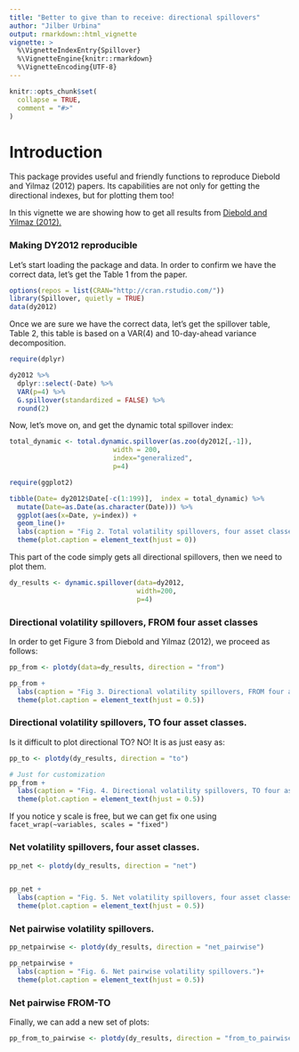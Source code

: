 ```yaml
---
title: "Better to give than to receive: directional spillovers"
author: "Jilber Urbina"
output: rmarkdown::html_vignette
vignette: >
  %\VignetteIndexEntry{Spillover}
  %\VignetteEngine{knitr::rmarkdown}
  %\VignetteEncoding{UTF-8}
---
```


```r
knitr::opts_chunk$set(
  collapse = TRUE,
  comment = "#>"
)
```

# Introduction

This package provides useful and friendly functions to reproduce Diebold and Yilmaz (2012) papers. Its capabilities are not only for getting the directional indexes, but for plotting them too!

In this vignette we are showing how to get all results from [Diebold and Yilmaz (2012).](https://www.sciencedirect.com/science/article/abs/pii/S016920701100032X)


### Making DY2012 reproducible

Let's start loading the package and data. In order to confirm we have the correct data, let's get the Table 1 from the paper.

```r
options(repos = list(CRAN="http://cran.rstudio.com/"))
library(Spillover, quietly = TRUE)
data(dy2012)
```


Once we are sure we have the correct data, let's get the spillover table, Table 2, this table is based on a VAR(4) and 10-day-ahead variance decomposition.

```r
require(dplyr)

dy2012 %>% 
  dplyr::select(-Date) %>% 
  VAR(p=4) %>% 
  G.spillover(standardized = FALSE) %>% 
  round(2)

```

Now, let's move on, and get the dynamic total spillover index:


```r
total_dynamic <- total.dynamic.spillover(as.zoo(dy2012[,-1]),
                          width = 200, 
                          index="generalized",
                          p=4) 

require(ggplot2)

tibble(Date= dy2012$Date[-c(1:199)],  index = total_dynamic) %>% 
  mutate(Date=as.Date(as.character(Date))) %>% 
  ggplot(aes(x=Date, y=index)) +
  geom_line()+
  labs(caption = "Fig 2. Total volatility spillovers, four asset classes.")+
  theme(plot.caption = element_text(hjust = 0))
```

This part of the code simply gets all directional spillovers, then we need to plot them.
```r
dy_results <- dynamic.spillover(data=dy2012, 
                                width=200, 
                                p=4) 
```

### Directional volatility spillovers, FROM four asset classes

In order to get Figure 3 from Diebold and Yilmaz (2012), we proceed as follows:

```r
pp_from <- plotdy(data=dy_results, direction = "from") 

pp_from +
  labs(caption = "Fig 3. Directional volatility spillovers, FROM four asset classes.")+
  theme(plot.caption = element_text(hjust = 0.5))
```

###  Directional volatility spillovers, TO four asset classes.
Is it difficult to plot directional TO? NO! It is as just easy as:

```r
pp_to <- plotdy(dy_results, direction = "to")

# Just for customization 
pp_from +
  labs(caption = "Fig. 4. Directional volatility spillovers, TO four asset classes.")+
  theme(plot.caption = element_text(hjust = 0.5))
```

If you notice y scale is free, but we can get fix one using `facet_wrap(~variables, scales = "fixed")`

### Net volatility spillovers, four asset classes.

```r
pp_net <- plotdy(dy_results, direction = "net")


pp_net +
  labs(caption = "Fig. 5. Net volatility spillovers, four asset classes.")+
  theme(plot.caption = element_text(hjust = 0.5))
```



### Net pairwise volatility spillovers.

```r
pp_netpairwise <- plotdy(dy_results, direction = "net_pairwise")

pp_netpairwise +
  labs(caption = "Fig. 6. Net pairwise volatility spillovers.")+
  theme(plot.caption = element_text(hjust = 0.5))
```

### Net pairwise FROM-TO

Finally, we can add a new set of plots:

```r
pp_from_to_pairwise <- plotdy(dy_results, direction = "from_to_pairwise")


```

